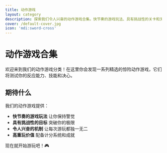 ```yaml
---
title: 动作游戏
layout: category
description: 探索我们令人兴奋的动作游戏合集。快节奏的游戏玩法、具有挑战性的关卡和无尽的乐趣等着你！
cover: /default-cover.jpg
icon: 'mdi:sword-cross'
---
```


# 动作游戏合集

欢迎来到我们的动作游戏分类！在这里你会发现一系列精选的惊险动作游戏，它们将测试你的反应能力、技能和决心。

## 期待什么

我们的动作游戏提供：

- **快节奏的游戏玩法** 让你保持警觉
- **具有挑战性的目标** 突破你的极限
- **令人兴奋的机制** 让每次游玩都独一无二
- **高重玩价值** 配备计分系统和成就

现在就开始游玩吧！🎮
